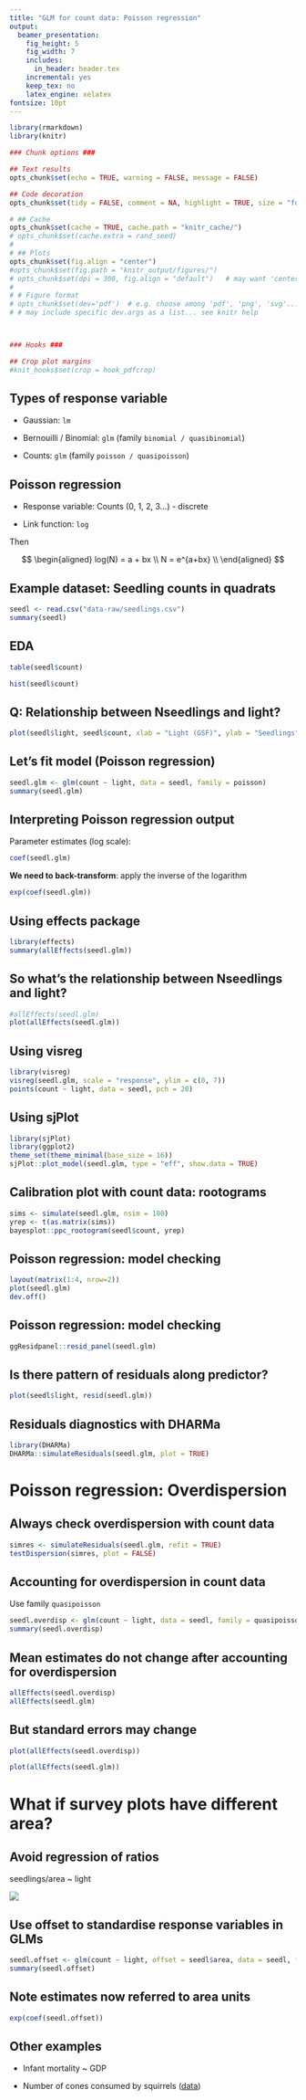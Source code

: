 ```yaml
---
title: "GLM for count data: Poisson regression"
output:
  beamer_presentation:
    fig_height: 5
    fig_width: 7
    includes:
      in_header: header.tex
    incremental: yes
    keep_tex: no
    latex_engine: xelatex
fontsize: 10pt
---
```



```r

library(rmarkdown)
library(knitr)

### Chunk options ###

## Text results
opts_chunk$set(echo = TRUE, warning = FALSE, message = FALSE)

## Code decoration
opts_chunk$set(tidy = FALSE, comment = NA, highlight = TRUE, size = "footnotesize")

# ## Cache
opts_chunk$set(cache = TRUE, cache.path = "knitr_cache/")
# opts_chunk$set(cache.extra = rand_seed)
# 
# ## Plots
opts_chunk$set(fig.align = "center") 
#opts_chunk$set(fig.path = "knitr_output/figures/")
# opts_chunk$set(dpi = 300, fig.align = "default")   # may want 'center' sometimes
# 
# # Figure format
# opts_chunk$set(dev='pdf')  # e.g. choose among 'pdf', 'png', 'svg'...
# # may include specific dev.args as a list... see knitr help



### Hooks ###

## Crop plot margins
#knit_hooks$set(crop = hook_pdfcrop)   


```



## Types of response variable

- Gaussian: `lm`

- Bernouilli / Binomial: `glm` (family `binomial / quasibinomial`)

- Counts: `glm` (family `poisson / quasipoisson`)



## Poisson regression

- Response variable: Counts (0, 1, 2, 3...) - discrete

- Link function: `log`

Then

$$
  \begin{aligned} 
  log(N) = a + bx \\  
  N = e^{a+bx} \\ 
  \end{aligned} 
$$



## Example dataset: Seedling counts in quadrats



```r
seedl <- read.csv("data-raw/seedlings.csv")
summary(seedl)
```


## EDA


\begincols
\begincol

```r
table(seedl$count)
```
\endcol

\begincol
```r
hist(seedl$count)
```
\endcol
\endcols



## Q: Relationship between Nseedlings and light?

```r
plot(seedl$light, seedl$count, xlab = "Light (GSF)", ylab = "Seedlings")
```



## Let's fit model (Poisson regression)

\scriptsize

```r
seedl.glm <- glm(count ~ light, data = seedl, family = poisson)
summary(seedl.glm)
```

\normalsize


## Interpreting Poisson regression output {.build}

Parameter estimates (log scale):
```r
coef(seedl.glm)
```

**We need to back-transform**: apply the inverse of the logarithm

```r
exp(coef(seedl.glm))
```

## Using effects package

```r
library(effects)
summary(allEffects(seedl.glm))
```


## So what's the relationship between Nseedlings and light?

```r
#allEffects(seedl.glm)
plot(allEffects(seedl.glm))
```


## Using visreg

```r
library(visreg)
visreg(seedl.glm, scale = "response", ylim = c(0, 7))
points(count ~ light, data = seedl, pch = 20)
```


## Using sjPlot

```r
library(sjPlot)
library(ggplot2)
theme_set(theme_minimal(base_size = 16))
sjPlot::plot_model(seedl.glm, type = "eff", show.data = TRUE)
```


## Calibration plot with count data: rootograms

```r
sims <- simulate(seedl.glm, nsim = 100)
yrep <- t(as.matrix(sims))
bayesplot::ppc_rootogram(seedl$count, yrep)
```


## Poisson regression: model checking

```r
layout(matrix(1:4, nrow=2))
plot(seedl.glm)
dev.off()
```


## Poisson regression: model checking

```r
ggResidpanel::resid_panel(seedl.glm)
```


## Is there pattern of residuals along predictor?

```r
plot(seedl$light, resid(seedl.glm))
```


## Residuals diagnostics with DHARMa

```r
library(DHARMa)
DHARMa::simulateResiduals(seedl.glm, plot = TRUE)
```


# Poisson regression: Overdispersion


## Always check overdispersion with count data

```r
simres <- simulateResiduals(seedl.glm, refit = TRUE)
testDispersion(simres, plot = FALSE)
```


## Accounting for overdispersion in count data

Use family `quasipoisson`

```r
seedl.overdisp <- glm(count ~ light, data = seedl, family = quasipoisson)
summary(seedl.overdisp)
```


## Mean estimates do not change after accounting for overdispersion

```r
allEffects(seedl.overdisp)
allEffects(seedl.glm)
```



## But standard errors may change

\begincols
\begincol
```r
plot(allEffects(seedl.overdisp))
```
\endcol

\begincol
```r
plot(allEffects(seedl.glm))
```
\endcol
\endcols


# What if survey plots have different area?


## Avoid regression of ratios 

seedlings/area ~ light


![](images/ratios.PNG)



## Use offset to standardise response variables in GLMs

```r
seedl.offset <- glm(count ~ light, offset = seedl$area, data = seedl, family = poisson)
summary(seedl.offset)
```



## Note estimates now referred to area units

```r
exp(coef(seedl.offset))
```


## Other examples

- Infant mortality ~ GDP

- Number of cones consumed by squirrels ([data]((http://vincentarelbundock.github.io/Rdatasets/doc/COUNT/nuts.html)))



